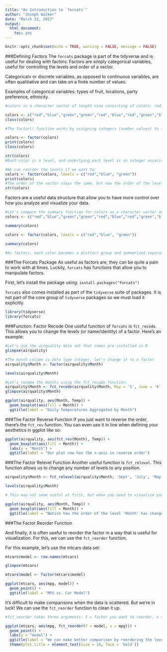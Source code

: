 ```yaml
---
title: "An Introduction to `forcats`"
author: "Joseph Walker"
date: "March 22, 2017"
output: 
  html_document: 
    toc: yes
---
```


```r
knitr::opts_chunk$set(echo = TRUE, warning = FALSE, message = FALSE)
```

###Defining Factors
The `forcats` package is part of the tidyverse and is useful for dealing with factors. Factors are simply categorical variables, useful for controlling the levels and order of a vector.

Categoricalv or discrete variables, as opposed to continuous variables, are often qualitiative and can take on a finite number of values.

Examples of categorical variables: types of fruit, locations, party preference, ethnicity.

```r
#colors is a character vector of length nine consisting of colors: red, blue, & green

colors <- c("red","blue","green","green","red","blue","red","green","blue")
class(colors)

#The factor() function works by assigning integers (number values) to the categorical values (red, blue, green) of the vector or variable. 

colors <- factor(colors)
print(colors)
class(colors)

str(colors)
#Each color is a level, and underlying each level is an integer associated with that level; red = 3, green = 2, blue = 1. The order of the levels is assigned alphabetically to the integer: b = 1, g = 2, r = 3.

#We can reorder the levels if we want to:
colors <- factor(colors, levels = c("red","blue", "green"))
print(colors)
#The order of the vector stays the same, but now the order of the levels has changed so that red = 1, blue = 2, green = 3
str(colors)
```

Factors are a useful data structure that allow you to have more control over how you analyze and visualize your data.
```r
#Let's compare the summary function for colors as a character vector and as a factor.
colors <- c("red","blue","green","green","red","blue","red","green","blue")

summary(colors)

colors <- factor(colors, levels = c("red","blue", "green"))

summary(colors)

#As factors, each color becomes a distinct group and summarized separately.
```

###The Forcats Package
As useful as factors are, they can be quite a pain to work with at times. Luckily, `forcats` has functions that allow you to manipulate factors. 


First, let's install the package using:
`install.packages("forcats")`

`forcats` also comes installed as part of the `tidyverse` suite of packages. It is not part of the core group of `tidyverse` packages so we must load it explicitly.

```r
library(tidyverse)
library(forcats)
```

###Function: Factor Recode
One useful function of `forcats` is `fct_recode`. This allows you to change the levels (or name/identity) of a factor. Here's an example:

```r
#Let's use the airquality data set that comes pre-installed in R
glimpse(airquality)

#The month column is data type integer, let's change it to a factor 
airquality$Month <- factor(airquality$Month)

levels(airquality$Month)

#Let's rename the months using the fct_recode function. 
airquality$Month <- fct_recode(airquality$Month, May = '5', June = '6', July = '7', Aug = '8', Sept = '9')
glimpse(airquality$Month)

ggplot(airquality, aes(Month, Temp)) +
  geom_boxplot(aes(fill = Month)) +
  ggtitle(label = "Daily Temperatures Aggregated by Month")
```

###The Factor Reverse Function
If you just want to reverse the order, there's the `fct_rev` function. You can even use it in line when defining your aesthetics in ggplot like so:
```r

ggplot(airquality, aes(fct_rev(Month), Temp)) +
  geom_boxplot(aes(fill = Month)) +
  labs(x = "Month") +
  ggtitle(label = "Our plot now has the x-axis in reverse order")
```

###The Factor Relevel Function
Another useful function is `fct_relevel`. This function allows us to change any number of levels to any position.
```r
airquality$Month <- fct_relevel(airquality$Month, 'Sept', 'July', 'May', 'Aug', 'June')

levels(airquality$Month)

# This may not seem useful at first, but when you need to visualize your data in a particular way, the fct_relevel function is extremely useful...

ggplot(airquality, aes(Month, Temp)) +
  geom_boxplot(aes(fill = Month)) +
  ggtitle(label = "Notice how the order of the level 'Month' has changed")
```

###The Factor Reorder Function

And finally, it is often useful to reorder the factor in a way that is useful for visualization. For this, we can use the `fct_reorder` function.

For this example, let's use the mtcars data set:
```r
mtcars$model <- row.names(mtcars)

glimpse(mtcars)

mtcars$model <- factor(mtcars$model)

ggplot(mtcars, aes(mpg, model)) +
  geom_point() +
  ggtitle(label = "MPG vs. Car Model")

```

It's difficult to make comparisons when the data is scattered. But we're in luck! We can use the `fct_reorder` function to clean it up.

```r
#fct_reorder takes three arguments: f = factor you want to reorder, x = the variable in which the order will be based upon, and optionally fun (a function to  be used if there are multiple values of x for each value of f.) Here we focus on only the first two arguments.

ggplot(mtcars, aes(mpg, fct_reorder(f = model, x = mpg))) +
  geom_point() +
  labs(y = "model") +
  ggtitle(label = "We can make better comparison by reordering the levels based on the mpg values!") +
  theme(plot.title = element_text(size = 10, face = 'bold'))

```



